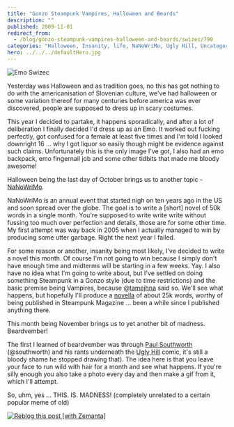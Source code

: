 ```yaml
---
title: "Gonzo Steampunk Vampires, Halloween and Beards"
description: ""
published: 2009-11-01
redirect_from:
  - /blog/gonzo-steampunk-vampires-halloween-and-beards/swizec/790
categories: "Halloween, Insanity, life, NaNoWriMo, Ugly Hill, Uncategorized"
hero: ../../../defaultHero.jpg
---
```


![Emo Swizec](https://swizec.com/blog/wp-content/uploads/2009/11/IMG003511-300x225.jpg "Emo Swizec")

Yesterday was Halloween and as tradition goes, no this has got nothing to do with the americanisation of Slovenian culture, we've had halloween or some variation thereof for many centuries before america was ever discovered, people are supposed to dress up in scary costumes.

This year I decided to partake, it happens sporadically, and after a lot of deliberation I finally decided I'd dress up as an Emo. It worked out fucking perfectly, got confused for a female at least five times and I'm told I looked downright 16 ... why I got liquor so easily though might be evidence against such claims. Unfortunately this is the only image I've got, I also had an emo backpack, emo fingernail job and some other tidbits that made me bloody awesome!

Halloween being the last day of October brings us to another topic - [NaNoWriMo](http://www.nanowrimo.org/ "NaNoWriMo").

NaNoWriMo is an annual event that started nigh on ten years ago in the US and soon spread over the globe. The goal is to write a \[short] novel of 50k words in a single month. You're supposed to write write write without fussing too much over perfection and details, those are for some other time. My first attempt was way back in 2005 when I actually managed to win by producing some utter garbage. Right the next year I failed.

For some reason or another, insanity being most likely, I've decided to write a novel this month. Of course I'm not going to win because I simply don't have enough time and midterms will be starting in a few weeks. Yay. I also have no idea what I'm going to write about, but I've settled on doing something Steampunk in a Gonzo style (due to time restrictions) and the basic premise being Vampires, because @[tamejhna](http://twitter.com/tamejhna "tamejhna") said so. We'll see what happens, but hopefully I'll produce a [novella](http://en.wikipedia.org/wiki/Novella "Novella") of about 25k words, worthy of being published in Steampunk Magazine ... been a while since I published anything there.

This month being November brings us to yet another bit of madness. Beardvember!

The first I learned of beardvember was through [Paul Southworth](http://twitter.com/Southworth "Paul Southworth") (@southworth) and his rants underneath the [Ugly Hill](http://www.uglyhill.com/ "Ugly Hill") comic, it's still a bloody shame he stopped drawing that). The idea here is that you leave your face to run wild with hair for a month and see what happens. If you're silly enough you also take a photo every day and then make a gif from it, which I'll attempt.

So, uhm, yes ... THIS. IS. MADNESS! (completely unrelated to a certain popular meme of old)

[![Reblog this post [with Zemanta]](https://img.zemanta.com/reblog_e.png?x-id=4853c06e-6b29-4517-a3f6-9c7238344624)](http://reblog.zemanta.com/zemified/4853c06e-6b29-4517-a3f6-9c7238344624/ "Reblog this post [with Zemanta]")
